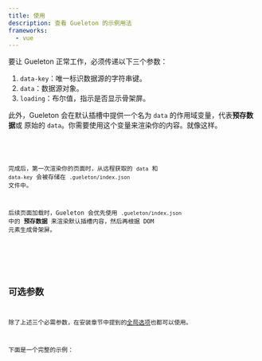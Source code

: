 ```yaml
---
title: 使用
description: 查看 Gueleton 的示例用法
frameworks:
  - vue
---
```




要让 Gueleton 正常工作，必须传递以下三个参数：

1.  `data-key`：唯一标识数据源的字符串键。
2.  `data`：数据源对象。
3.  `loading`：布尔值，指示是否显示骨架屏。

此外，Gueleton 会在默认插槽中提供一个名为 `data` 的作用域变量，代表**预存数据**或 原始的 `data`。你需要使用这个变量来渲染你的内容。就像这样。


<FrameworkSlots>
  <Code slot="vue" code={BasicVueRaw.split('// ---cut-after---')[0]} lang="vue" meta="twoslash wrap" title="Basic.vue" />
</FrameworkSlots>

完成后，第一次渲染你的页面时，从远程获取的 `data` 和 `data-key` 会被存储在 `.gueleton/index.json` 文件中。

后续页面加载时，Gueleton 会优先使用 `.gueleton/index.json` 中的 **预存数据** 来渲染默认插槽内容，然后再根据 DOM 元素生成骨架屏。

<LinkCard
  title="在线基础示例"
  href="/zh-cn/examples/basic"
/>

<LinkCard
  title="推荐阅读：Gueleton 是如何工作的"
  href="/zh-cn/guides/getting-started/how-it-work"
/>

## 可选参数
除了上述三个必需参数，在安装章节中提到的[全局选项](/zh-cn/guides/getting-started/installation/#选项)也都可以使用。


下面是一个完整的示例：


<FrameworkSlots>
  <Code slot="vue" code={FullVueRaw.split('// ---cut-after---')[0]} lang="vue" meta="ins={6} ins={'      除 limit 之外的可选参数通过 skeleton 传递':7-13}" title="Full.vue" />
</FrameworkSlots>

<LinkCard
  title="在线完整示例"
  href="/zh-cn/examples/full"
/>
